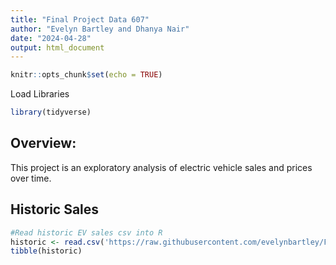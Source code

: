```yaml
---
title: "Final Project Data 607"
author: "Evelyn Bartley and Dhanya Nair"
date: "2024-04-28"
output: html_document
---
```


```r
knitr::opts_chunk$set(echo = TRUE)
```

Load Libraries
```r
library(tidyverse)

```


## Overview:

This project is an exploratory analysis of electric vehicle sales and prices over time.


## Historic Sales 

```r
#Read historic EV sales csv into R
historic <- read.csv('https://raw.githubusercontent.com/evelynbartley/Final-Project-607/main/IEA-EV-dataEV%20salesCarsHistorical.csv', header = TRUE)
tibble(historic)
```



